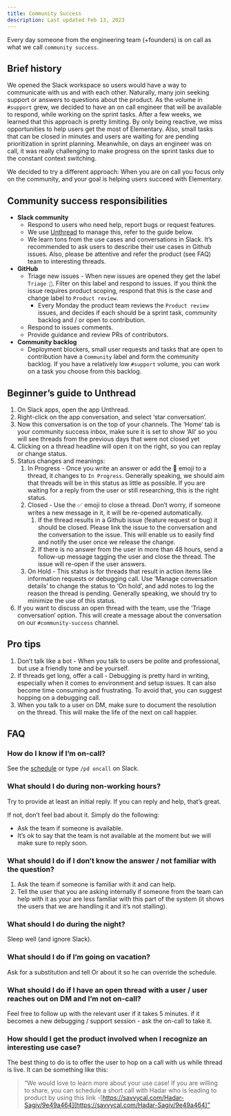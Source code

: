 ```yaml
---
title: Community Success
description: Last updated Feb 13, 2023
---
```


Every day someone from the engineering team (+founders) is on call as what we call `community success`.

## Brief history

We opened the Slack workspace so users would have a way to communicate with us and with each other. Naturally, many join seeking support or answers to questions about the product. As the volume in `#support` grew, we decided to have an on call engineer that will be available to respond, while working on the sprint tasks.
After a few weeks, we learned that this approach is pretty limiting. By only being reactive, we miss opportunities to help users get the most of Elementary. Also, small tasks that can be closed in minutes and users are waiting for are pending prioritization in sprint planning. Meanwhile, on days an engineer was on call, it was really challenging to make progress on the sprint tasks due to the constant context switching.

We decided to try a different approach: When you are on call you focus only on the community, and your goal is helping users succeed with Elementary.


## Community success responsibilities

- **Slack community**
    - Respond to users who need help, report bugs or request features.
    - We use [Unthread](https://unthread.io/) to manage this, refer to the guide below.
    - We learn tons from the use cases and conversations in Slack. It’s recommended to ask users to describe their use cases in Github issues. Also, please be attentive and refer the product (see FAQ) team to interesting threads.
- **GitHub**
    - Triage new issues - When new issues are opened they get the label `Triage 👀`. Filter on this label and respond to issues. If you think the issue requires product scoping, respond that this is the case and change label to `Product review`.
        - Every Monday the product team reviews the `Product review` issues, and decides if each should be a sprint task, community backlog and / or open to contribution.
    - Respond to issues comments.
    - Provide guidance and review PRs of contributors.
- **Community backlog**
    - Deployment blockers, small user requests and tasks that are open to contribution have a `Community` label and form the community backlog. If you have a relatively low `#support` volume, you can work on a task you choose from this backlog.


## Beginner’s guide to Unthread

1. On Slack apps, open the app Unthread.
2. Right-click on the app conversation, and select ‘star conversation‘.
3. Now this conversation is on the top of your channels. The ‘Home‘ tab is your community success inbox, make sure it is set to show ‘All‘ so you will see threads from the previous days that were not closed yet
4. Clicking on a thread headline will open it on the right, so you can replay or change status.
5. Status changes and meanings:
    1. In Progress - Once you write an answer or add the 👀 emoji to a thread, it changes to `In Progress`. Generally speaking, we should aim that threads will be in this status as little as possible. If you are waiting for a reply from the user or still researching, this is the right status.
    2. Closed - Use the ✅ emoji to close a thread. Don’t worry, if someone writes a new message in it, it will be re-opened automatically.
        1. If the thread results in a Github issue (feature request or bug) it should be closed. Please link the issue to the conversation and the conversation to the issue. This will enable us to easily find and notify the user once we release the change.
        2. If there is no answer from the user in more than 48 hours, send a follow-up message tagging the user and close the thread. The issue will re-open if the user answers.
    3. On Hold - This status is for threads that result in action items like information requests or debugging call. Use ‘Manage conversation details’ to change the status to ‘On hold’, and add notes to log the reason the thread is pending. Generally speaking, we should try to minimize the use of this status.
6. If you want to discuss an open thread with the team, use the ‘Triage conversation‘ option. This will create a message about the conversation on our `#community-success` channel. 


## Pro tips

1. Don’t talk like a bot - When you talk to users be polite and professional, but use a friendly tone and be yourself.
2. If threads get long, offer a call - Debugging is pretty hard in writing, especially when it comes to environment and setup issues. It can also become time consuming and frustrating. To avoid that, you can suggest hopping on a debugging call.
3. When you talk to a user on DM, make sure to document the resolution on the thread. This will make the life of the next on call happier.


## FAQ

### How do I know if I’m on-call?

See the [schedule](https://elementary-data.pagerduty.com/schedules#PZFSKWF) or type `/pd oncall` on Slack.

### What should I do during non-working hours?

Try to provide at least an initial reply. If you can reply and help, that’s great. 

If not, don’t feel bad about it. Simply do the following: 
  - Ask the team if someone is available.
  - It’s ok to say that the team is not available at the moment but we will make sure to reply soon.

### What should I do if I don’t know the answer / not familiar with the question?

1. Ask the team if someone is familiar with it and can help.
2. Tell the user that you are asking internally if someone from the team can help with it as your are less familiar with this part of the system (it shows the users that we are handling it and it’s not stalling).

### What should I do during the night?

Sleep well (and ignore Slack).

### What should I do if I’m going on vacation?

Ask for a substitution and tell Or about it so he can override the schedule.

### What should I do if I have an open thread with a user / user reaches out on DM and I’m not on-call?

Feel free to follow up with the relevant user if it takes 5 minutes. if it becomes a new debugging / support session - ask the on-call to take it.

### How should I get the product involved when I recognize an interesting use case?

The best thing to do is to offer the user to hop on a call with us while thread is live. It can be something like this:

> “We would love to learn more about your use case! If you are willing to share, you can schedule a short call with Hadar who is leading to product by using this link -[https://savvycal.com/Hadar-Sagiv/9e49a464](https://savvycal.com/Hadar-Sagiv/9e49a464)”
>
